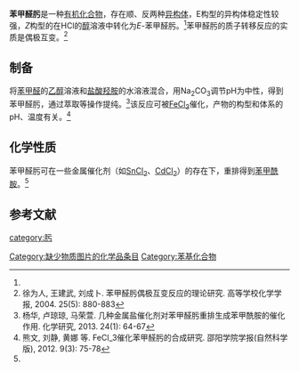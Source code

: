{{Chembox
|   Name = 苯甲醛肟
|   ImageFile = Structure_of_benzaldoxime.png
|   ImageSize = 
|   ImageName = 苯甲醛肟
|   ImageFile1 = 
|   ImageSize1 =
|   ImageName1 = 
|   IUPACName = 
|   OtherNames = 
| Section1 = {{Chembox Identifiers
|   CASNo = 932-90-1
|   CASNo_Ref = {{cascite|correct|CAS}}
|   CASNo2 = 622-32-2
|   CASNo2_Ref = {{cascite|correct|CAS}}
|   CASNo2_Comment = ''Z''
|   CASNo3_Comment = ''E''
|   CASNo3 = 622-31-1
|   CASNo3_Ref = {{cascite|correct|CAS}}
|   RTECS = 
  }}
| Section2 = {{Chembox Properties
|   Formula = C<sub>7</sub>H<sub>7</sub>NO
|   MolarMass = 
|   Appearance = 白色固体
|   Density = 
|   Solubility = 
|   MeltingPt = （''Z''）35℃<BR>（''E''）132℃<ref name=org>天津大学有机化学教研室. 有机化学（第五版）. 高等教育出版社, 2014. pp 385. ISBN 978-7-04-039598-3</ref>
|   BoilingPt = 
  }}
| Section3 = {{Chembox Structure
|   Coordination = 
|   CrystalStruct = 
  }}
| Section7 = {{Chembox Hazards
|   MainHazards = 
|   RPhrases =
|   SPhrases = 
  }}
| Section8 = {{Chembox Related
|   OtherCpds = [[甲醛肟|甲醛肟]]<BR>[[丙酮肟|丙酮肟]]
  }}
}}
'''苯甲醛肟'''是一种[[有机化合物|有机化合物]]，存在顺、反两种[[异构体|异构体]]，E构型的异构体稳定性较强，''Z''构型的在HCl的[[醇|醇]]溶液中转化为''E''-苯甲醛肟。<ref name=org />苯甲醛肟的质子转移反应的实质是偶极互变。<ref>徐为人, 王建武, 刘成卜. 苯甲醛肟偶极互变反应的理论研究. 高等学校化学学报, 2004. 25(5): 880-883</ref>
==制备==
将[[苯甲醛|苯甲醛]]的[[乙醇|乙醇]]溶液和[[盐酸羟胺|盐酸羟胺]]的水溶液混合，用Na<sub>2</sub>CO<sub>3</sub>调节pH为中性，得到苯甲醛肟，通过萃取等操作提纯。<ref name=yang>杨华, 卢琼琼, 马荣萱. 几种金属盐催化剂对苯甲醛肟重排生成苯甲酰胺的催化作用. 化学研究, 2013. 24(1): 64-67</ref>该反应可被[[三氯化铁|FeCl<sub>3</sub>]]催化，产物的构型和体系的pH、温度有关。<ref>熊文, 刘静, 黄娜 等. FeCl_3催化苯甲醛肟的合成研究. 邵阳学院学报(自然科学版), 2012. 9(3): 75-78</ref>
==化学性质==
苯甲醛肟可在一些金属催化剂（如[[氯化亚锡|SnCl<sub>2</sub>]]、[[氯化镉|CdCl<sub>2</sub>]]）的存在下，重排得到[[苯甲酰胺|苯甲酰胺]]。<ref name=yang />

==参考文献==
{{reflist}}

[[category:肟|category:肟]]
[[Category:缺少物质图片的化学品条目|Category:缺少物质图片的化学品条目]]
[[Category:苯基化合物|Category:苯基化合物]]